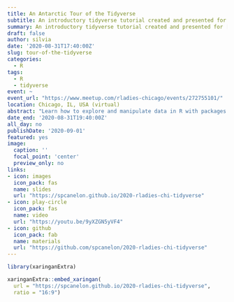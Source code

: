 ```yaml
---
title: An Antarctic Tour of the Tidyverse
subtitle: An introductory tidyverse tutorial created and presented for [R-Ladies Chicago](https://rladieschicago.org/)
summary: An introductory tidyverse tutorial created and presented for [R-Ladies Chicago](https://rladieschicago.org/)
draft: false
author: silvia
date: '2020-08-31T17:40:00Z'
slug: tour-of-the-tidyverse
categories:
  - R
tags:
  - R
  - tidyverse
event: ~
event_url: "https://www.meetup.com/rladies-chicago/events/272755101/"
location: Chicago, IL, USA (virtual)
abstract: "Learn how to explore and manipulate data in R with packages from the Tidyverse. We'll introduce the [8 core packages](https://www.tidyverse.org/packages/) that make up the Tidyverse and use at least one function from each package while exploring a dataset on the migration of penguins."
date_end: '2020-08-31T19:40:00Z'
all_day: no
publishDate: '2020-09-01'
featured: yes
image:
  caption: ''
  focal_point: 'center'
  preview_only: no
links:
- icon: images
  icon_pack: fas
  name: slides
  url: "https://spcanelon.github.io/2020-rladies-chi-tidyverse"
- icon: play-circle
  icon_pack: fas
  name: video
  url: "https://youtu.be/9yXZGN5yVF4"
- icon: github
  icon_pack: fab
  name: materials
  url: "https://github.com/spcanelon/2020-rladies-chi-tidyverse"
---
```


```r
library(xaringanExtra)
```

```r
xaringanExtra::embed_xaringan(
  url = "https://spcanelon.github.io/2020-rladies-chi-tidyverse",
  ratio = "16:9")
```
